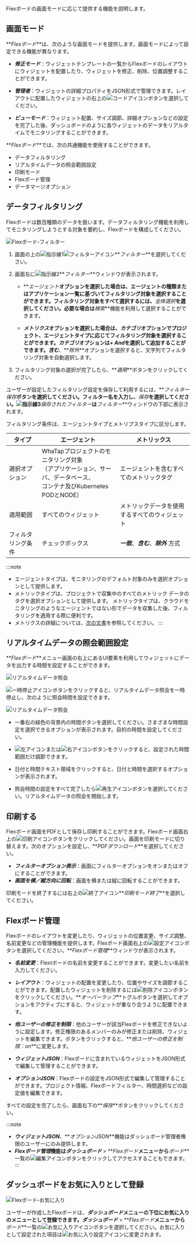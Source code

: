 Flexボードの画面モードに応じて提供する機能を説明します。

## 画面モード

**_Flexボード_**は、次のような画面モードを提供します。画面モードによって設定できる機能が異なります。

-   **_修正モード_**：ウィジェットテンプレートの一覧からFlexボードのレイアウトにウィジェットを配置したり、ウィジェットを修正、削除、位置調整することができます。

-   **_管理者_**：ウィジェットの詳細プロパティをJSON形式で管理できます。レイアウトに配置したウィジェットの右上の![コードアイコン](/img/ico-custom-code.svg)ボタンを選択してください。

-   **_ビューモード_**：ウィジェット配置、サイズ調節、詳細オプションなどの設定を完了した後、ダッシュボードのように各ウィジェットのデータをリアルタイムでモニタリングすることができます。

**_Flexボード_**では、次の共通機能を使用することができます。

-   データフィルタリング
-   リアルタイムデータの照会範囲設定
-   印刷モード
-   Flexボード管理
-   データマージオプション

## データフィルタリング

Flexボードは数百種類のデータを扱います。データフィルタリング機能を利用してモニタリングしようとする対象を要約し、Flexボードを構成してください。

![Flexボード-フィルター](/img/flexboard-filter.png)

1.  画面の上の![指示線1](/img/number-01.png)![フィルターアイコン](/img/ico-filter.svg)**_フィルター_**を選択してください。 

2.  画面左に![指示線2](/img/number-02.png)**_フィルター_**ウィンドウが表示されます。

    -   **_エージェント_**オプションを選択した場合は、エージェントの種類またはアプリケーション一覧に基づいてフィルタリング対象を選択することができます。フィルタリング対象をすべて選択するには、**_全体選択_**を選択してください。必要な場合は**_検索_**機能を利用して選択することができます。

    -   **_メトリクス_**オプションを選択した場合は、**_カテゴリ_**オプションでプロジェクト、エージェントタイプに応じてフィルタリング対象を選択することができます。**_カテゴリ_**オプションは**_+ And_**を選択して追加することができます。**_含む_**、**_除外_**オプションを選択すると、文字列でフィルタリング対象を自動選択します。

3.  フィルタリング対象の選択が完了したら、**_適用_**ボタンをクリックしてください。 

ユーザーが設定したフィルタリング設定を保存して利用するには、**_フィルター保存_**ボタンを選択してください。フィルター名を入力し、**_保存_**を選択してください。![指示線3](/img/number-03.png)**_保存されたフィルター_**は**_フィルター_**ウィンドウの下部に表示されます。

フィルタリング条件は、エージェントタイプとメトリプスタイプに区分します。

| タイプ       | エージェント                                                                         | メトリックス                        |
| --------- | ------------------------------------------------------------------------------ | ----------------------------- |
| 選択オプション   | WhaTapプロジェクトのモニタリング対象<br/>（アプリケーション、サーバ、データベース、<br/>コンテナ及びKubernetes PODとNODE） | エージェントを含むすべてのメトリックタグ          |
| 適用範囲      | すべてのウィジェット                                                                     | メトリックデータを使用するすべてのウィジェット       |
| フィルタリング条件 | チェックボックス                                                                       | **_一致_**、**_含む_**、**_除外_** 方式 |

:::note

-   エージェントタイプは、モニタリングのデフォルト対象のみを選択オプションとして提供します。
-   メトリックタイプは、プロジェクトで収集中のすべてのメトリック データのタグを選択オプションとして提供します。 メトリックタイプは、クラウドモニタリングのようなエージェントではない形でデータを収集した後、フィルタリングを適用する際に便利です。
-   メトリクスの詳細については、[次の文書](metrics-intro)を参照してください。
:::

## リアルタイムデータの照会範囲設定

**_Flexボード_**メニュー画面の右上にあるUI要素を利用してウィジェットにデータを出力する時間を設定することができます。

![リアルタイムデータ照会](/img/flexboard-time-set.png)

![一時停止アイコン](/img/ico-pause.svg)ボタンをクリックすると、リアルタイムデータ照会を一時停止し、次のように照会時間を設定できます。

![リアルタイムデータ照会](/img/flexboard-time-set-pause.png)

-   一番右の緑色の背景内の時間ボタンを選択してください。さまざまな時間設定を選択できるオプションが表示されます。目的の時間を設定してください。

-   ![左アイコン](/img/left-arrow.svg)または![右アイコン](/img/right-arrow.svg)ボタンをクリックすると、設定された時間範囲だけ調節できます。

-   日付と時間テキスト領域をクリックすると、日付と時間を選択するオプションが表示されます。

-   照会時間の設定をすべて完了したら![再生アイコン](/img/ico-play-time.svg)ボタンを選択してください。リアルタイムデータの照会を開始します。

## 印刷する

Flexボード画面をPDFとして保存し印刷することができます。Flexボード画面右上の![印刷アイコン](/img/ico-print.svg)ボタンをクリックしてください。画面を印刷モードに切り替えます。次のオプションを設定し、**_PDFダウンロード_**を選択してください。

-   **_フィルターオプション表示_**：画面にフィルターオプションをオンまたはオフにすることができます。
-   **_画面を横／縦方向に回転_**：画面を横または縦に回転することができます。

印刷モードを終了するには右上の![終了アイコン](/img/ico-close.svg)**_印刷モード終了_**を選択してください。

## Flexボード管理

Flexボードのレイアウトを変更したり、ウィジェットの位置変更、サイズ調整、名前変更などの管理機能を提供します。Flexボード画面右上の![設定アイコン](/img/ico-setting.svg)ボタンを選択してください。**_Flexボード管理_**ウィンドウが表示されます。 

-   **_名前変更_**：Flextボードの名前を変更することができます。変更したい名前を入力してください。

-   **_レイアウト_**：ウィジェットの配置を変更したり、位置やサイズを調節することができます。配置したウィジェットを削除するには![削除アイコン](/img/ico-trash.svg)ボタンをクリックしてください。**_オーバーラップ_**トグルボタンを選択してオプションをアクティブにすると、ウィジェットが重なり合うように配置できます。

-   **_他ユーザーの修正を制限_**：他のユーザーが該当Flexボードを修正できないように設定します。修正権限のあるメンバーのみが修正または削除、ウィジェットを編集できます。ボタンをクリックすると、**_他ユーザーの修正を制限：on_**に変更します。

-   **_ウィジェットJSON_**：Flexボードに含まれているウィジェットをJSON形式で編集して管理することができます。

-   **_オプションJSON_**：Flexボードの設定をJSON形式で編集して管理することができます。プロジェクト情報、Flexボードフィルター、時間選択などの設定値を編集できます。

すべての設定を完了したら、画面右下の**_保存_**ボタンをクリックしてください。

:::note

-   **_ウィジェットJSON_**、**_オプションJSON_**機能はダッシュボード管理者権限のユーザーにのみ提供します。
-   **_Flexボード管理_**機能は**_ダッシュボード_** > **_Flexボード_**メニューから**_ボード_**一覧の![編集アイコン](/img/ico-edit.svg)ボタンをクリックしてアクセスすることもできます。
:::

## ダッシュボードをお気に入りとして登録

![Flexボード-お気に入り](/img/flexboard-favorite.png)

ユーザーが作成したFlexボードは、**_ダッシュボード_**メニューの下位にお気に入りのメニューとして登録できます。**_ダッシュボード_** > **_Flexボード_**メニューから**_ボード_**一覧の![お気に入りアイコン](/img/ico-favorite.svg)ボタンを選択してください。お気に入りとして設定された項目は![お気に入り設定アイコン](/img/ico-favorite-check.svg)に変更されます。

